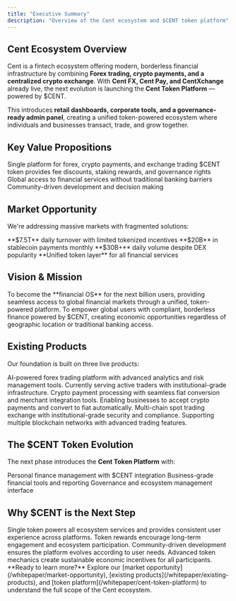 ```yaml
---
title: "Executive Summary"
description: "Overview of the Cent ecosystem and $CENT token platform"
---
```


## Cent Ecosystem Overview

Cent is a fintech ecosystem offering modern, borderless financial infrastructure by combining **Forex trading, crypto payments, and a centralized crypto exchange**. With **Cent FX, Cent Pay, and CentXchange** already live, the next evolution is launching the **Cent Token Platform** — powered by $CENT.

This introduces **retail dashboards, corporate tools, and a governance-ready admin panel**, creating a unified token-powered ecosystem where individuals and businesses transact, trade, and grow together.

## Key Value Propositions

<CardGroup cols={2}>
  <Card title="Unified Experience" icon="puzzle-piece">
    Single platform for forex, crypto payments, and exchange trading
  </Card>
  <Card title="Token Incentives" icon="coins">
    $CENT token provides fee discounts, staking rewards, and governance rights
  </Card>
  <Card title="Borderless Finance" icon="globe">
    Global access to financial services without traditional banking barriers
  </Card>
  <Card title="DAO Governance" icon="lock">
    Community-driven development and decision making
  </Card>
</CardGroup>

## Market Opportunity

We're addressing massive markets with fragmented solutions:

<Columns cols={2}>
  <Card title="Forex Market" icon="chart-line">
    **$7.5T** daily turnover with limited tokenized incentives
  </Card>
  <Card title="Crypto Payments" icon="credit-card">
    **$20B** in stablecoin payments monthly
  </Card>
  <Card title="Centralized Exchanges" icon="rotate">
    **$30B+** daily volume despite DEX popularity
  </Card>
  <Card title="Our Solution" icon="lightbulb">
    **Unified token layer** for all financial services
  </Card>
</Columns>

## Vision & Mission

<AccordionGroup>
  <Accordion title="Our Vision" icon="eye">
    To become the **financial OS** for the next billion users, providing
    seamless access to global financial markets through a unified, token-powered
    platform.
  </Accordion>

  <Accordion title="Our Mission" icon="bullseye">
    To empower global users with compliant, borderless finance powered by $CENT,
    creating economic opportunities regardless of geographic location or
    traditional banking access.
  </Accordion>
</AccordionGroup>

## Existing Products

Our foundation is built on three live products:

<Steps>
  <Step title="Cent FX">
    AI-powered forex trading platform with advanced analytics and risk
    management tools.
    <Check>
      Currently serving active traders with institutional-grade infrastructure.
    </Check>
  </Step>

  <Step title="Cent Pay">
  Crypto payment processing with seamless fiat conversion and merchant
  integration tools.
  <Check>
    Enabling businesses to accept crypto payments and convert to fiat
    automatically.
  </Check>
</Step>

  <Step title="CentXchange">
    Multi-chain spot trading exchange with institutional-grade security and
    compliance.
    <Check>
      Supporting multiple blockchain networks with advanced trading features.
    </Check>
  </Step>
</Steps>

## The $CENT Token Evolution

The next phase introduces the **Cent Token Platform** with:

<CardGroup cols={3}>
  <Card title="Retail Dashboard" icon="user">
    Personal finance management with $CENT integration
  </Card>
  <Card title="Corporate Tools" icon="building">
    Business-grade financial tools and reporting
  </Card>
  <Card title="Admin Panel" icon="lock">
    Governance and ecosystem management interface
  </Card>
</CardGroup>

## Why $CENT is the Next Step

<Columns cols={2}>
  <Card title="Unified Experience" icon="link">
    Single token powers all ecosystem services and provides consistent user
    experience across platforms.
  </Card>
  <Card title="Incentives & Retention" icon="gift">
    Token rewards encourage long-term engagement and ecosystem participation.
  </Card>
  <Card title="DAO Governance" icon="lock">
    Community-driven development ensures the platform evolves according to user
    needs.
  </Card>
  <Card title="Loyalty & Staking" icon="lock">
    Advanced token mechanics create sustainable economic incentives for all
    participants.
  </Card>
</Columns>

<Note>
  **Ready to learn more?** Explore our [market
  opportunity](/whitepaper/market-opportunity), [existing
  products](/whitepaper/existing-products), and [token
  platform](/whitepaper/cent-token-platform) to understand the full scope of the
  Cent ecosystem.
</Note>
